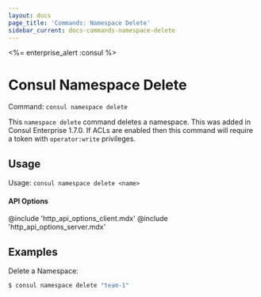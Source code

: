 ```yaml
---
layout: docs
page_title: 'Commands: Namespace Delete'
sidebar_current: docs-commands-namespace-delete
---
```


<%= enterprise_alert :consul %>

# Consul Namespace Delete

Command: `consul namespace delete`

This `namespace delete` command deletes a namespace. This was added in Consul Enterprise 1.7.0. If
ACLs are enabled then this command will require a token with `operator:write` privileges.

## Usage

Usage: `consul namespace delete <name>`

#### API Options

@include 'http_api_options_client.mdx'
@include 'http_api_options_server.mdx'

## Examples

Delete a Namespace:

```sh
$ consul namespace delete "team-1"
```
